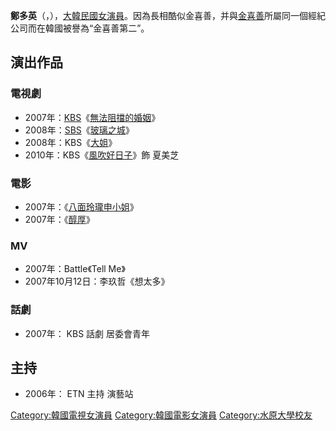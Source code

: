 {{unreferenced|time=2013-11-27T13:51:57+00:00}}
{{藝人
| 姓名 = 鄭多英
| 類型 = 女演員
| 相片 = 
| 外文名 = 정다영
| 外文 = ko
| 羅馬拼音 = Jung Da Young
| 國籍 = {{KOR}}
| 出生日期 = {{birth_date_and_age|1985|11|12}}
| 語言 = [[韓語|韓語]]、[[英語|英語]]      
| 教育程度 = [[水原大學|水原大學]]戲劇電影學系畢業
| 出道日期 = 2006年
}}
{{Infobox Korean name
|hangul =정다영
|hanja =鄭多英
}}  
'''鄭多英'''（{{lang-ko|'''정다영'''}}，{{bd|1985年|11月12日|catIdx=Jung}}），[[大韓民國|大韓民國]][[女演員|女演員]]。因為長相酷似金喜善，并與[[金喜善|金喜善]]所屬同一個經紀公司而在韓國被譽為“金喜善第二”。

== 演出作品 ==
=== 電視劇 ===
*2007年：[[KBS|KBS]]《[[無法阻擋的婚姻|無法阻擋的婚姻]]》
*2008年：[[SBS|SBS]]《[[玻璃之城|玻璃之城]]》
*2008年：KBS《[[大姐_(韓國電視劇)|大姐]]》
*2010年：KBS《[[風吹好日子|風吹好日子]]》飾 夏美芝

=== 電影 ===
*2007年：《[[八面玲瓏申小姐|八面玲瓏申小姐]]》
*2007年：《[[醇厚|醇厚]]》
=== MV ===
*2007年：Battle《Tell Me》
*2007年10月12日：李玖哲《想太多》

=== 話劇 ===
*2007年： KBS 話劇 居委會青年

== 主持 ==
*2006年： ETN 主持 演藝站

{{DEFAULTSORT:Jung Da Young}}
[[Category:韓國電視女演員|Category:韓國電視女演員]]
[[Category:韓國電影女演員|Category:韓國電影女演員]]
[[Category:水原大學校友|Category:水原大學校友]]


{{korea-stub}}
